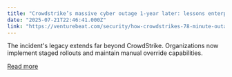 ```yaml
---
title: "Crowdstrike’s massive cyber outage 1-year later: lessons enterprises can learn to improve security"
date: "2025-07-21T22:46:41.000Z"
link: "https://venturebeat.com/security/how-crowdstrikes-78-minute-outage-reshaped-enterprise-cybersecurity/"
---
```


The incident's legacy extends far beyond CrowdStrike. Organizations now implement staged rollouts and maintain manual override capabilities.

[Read more](https://venturebeat.com/security/how-crowdstrikes-78-minute-outage-reshaped-enterprise-cybersecurity/)
